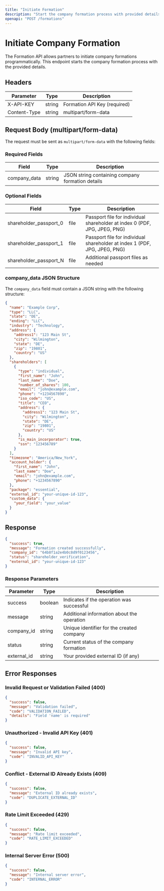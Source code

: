 ```yaml
---
title: "Initiate Formation"
description: "Start the company formation process with provided details."
openapi: "POST /formations"
---
```


# Initiate Company Formation

The Formation API allows partners to initiate company formations programmatically. This endpoint starts the company formation process with the provided details.

## Headers

| Parameter    | Type   | Description                  |
| ------------ | ------ | ---------------------------- |
| X-API-KEY    | string | Formation API Key (required) |
| Content-Type | string | multipart/form-data          |

## Request Body (multipart/form-data)

The request must be sent as `multipart/form-data` with the following fields:

### Required Fields

| Field        | Type   | Description                                      |
| ------------ | ------ | ------------------------------------------------ |
| company_data | string | JSON string containing company formation details |

### Optional Fields

| Field                  | Type | Description                                                               |
| ---------------------- | ---- | ------------------------------------------------------------------------- |
| shareholder_passport_0 | file | Passport file for individual shareholder at index 0 (PDF, JPG, JPEG, PNG) |
| shareholder_passport_1 | file | Passport file for individual shareholder at index 1 (PDF, JPG, JPEG, PNG) |
| shareholder_passport_N | file | Additional passport files as needed                                       |

### company_data JSON Structure

The `company_data` field must contain a JSON string with the following structure:

```json
{
  "name": "Example Corp",
  "type": "LLC",
  "state": "DE",
  "ending": "LLC",
  "industry": "Technology",
  "address": {
    "address1": "123 Main St",
    "city": "Wilmington",
    "state": "DE",
    "zip": "19801",
    "country": "US"
  },
  "shareholders": [
    {
      "type": "individual",
      "first_name": "John",
      "last_name": "Doe",
      "number_of_shares": 100,
      "email": "john@example.com",
      "phone": "+1234567890",
      "iso_code": "US",
      "title": "CEO",
      "address": {
        "address1": "123 Main St",
        "city": "Wilmington",
        "state": "DE",
        "zip": "19801",
        "country": "US"
      },
      "is_main_incorporator": true,
      "ssn": "123456789"
    }
  ],
  "timezone": "America/New_York",
  "account_holder": {
    "first_name": "John",
    "last_name": "Doe",
    "email": "john@example.com",
    "phone": "+1234567890"
  },
  "package": "essential",
  "external_id": "your-unique-id-123",
  "custom_data": {
    "your_field": "your_value"
  }
}
```

## Response

```json
{
  "success": true,
  "message": "Formation created successfully",
  "company_id": "64b8f1a2e4b0c8d9f0123456",
  "status": "shareholder_verification",
  "external_id": "your-unique-id-123"
}
```

### Response Parameters

| Parameter   | Type    | Description                                |
| ----------- | ------- | ------------------------------------------ |
| success     | boolean | Indicates if the operation was successful  |
| message     | string  | Additional information about the operation |
| company_id  | string  | Unique identifier for the created company  |
| status      | string  | Current status of the company formation    |
| external_id | string  | Your provided external ID (if any)         |

## Error Responses

### Invalid Request or Validation Failed (400)

```json
{
  "success": false,
  "message": "Validation failed",
  "code": "VALIDATION_FAILED",
  "details": "Field 'name' is required"
}
```

### Unauthorized - Invalid API Key (401)

```json
{
  "success": false,
  "message": "Invalid API key",
  "code": "INVALID_API_KEY"
}
```

### Conflict - External ID Already Exists (409)

```json
{
  "success": false,
  "message": "External ID already exists",
  "code": "DUPLICATE_EXTERNAL_ID"
}
```

### Rate Limit Exceeded (429)

```json
{
  "success": false,
  "message": "Rate limit exceeded",
  "code": "RATE_LIMIT_EXCEEDED"
}
```

### Internal Server Error (500)

```json
{
  "success": false,
  "message": "Internal server error",
  "code": "INTERNAL_ERROR"
}
```
